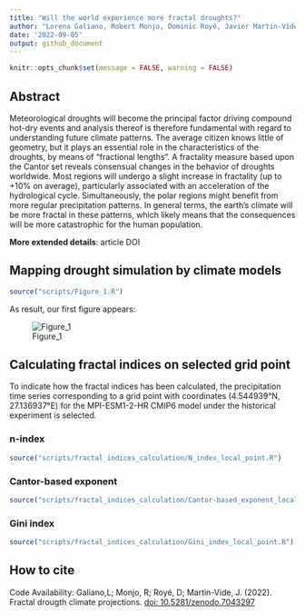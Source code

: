 ```yaml
---
title: "Will the world experience more fractal droughts?"
author: "Lorena Galiano, Robert Monjo, Dominic Royé, Javier Martin-Vide"
date: '2022-09-05'
output: github_document
---
```


```r
knitr::opts_chunk$set(message = FALSE, warning = FALSE)
```

## Abstract

Meteorological droughts will become the principal factor driving compound hot-dry events and analysis thereof is therefore fundamental with regard to understanding future climate patterns. The average citizen knows little of geometry, but it plays an essential role in the characteristics of the droughts, by means of "fractional lengths". A fractality measure based upon the Cantor set reveals consensual changes in the behavior of droughts worldwide. Most regions will undergo a slight increase in fractality (up to +10% on average), particularly associated with an acceleration of the hydrological cycle. Simultaneously, the polar regions might benefit from more regular precipitation patterns. In general terms, the earth’s climate will be more fractal in these patterns, which likely means that the consequences will be more catastrophic for the human population.

**More extended details**: article DOI


## Mapping drought simulation by climate models

```r
source("scripts/Figure_1.R")
```

As result, our first figure appears:

![Figure_1](https://user-images.githubusercontent.com/110187434/190433141-bf478a10-cc15-4ca7-8047-fcde23479f81.PNG)


## Calculating fractal indices on selected grid point

To indicate how the fractal indices has been calculated, the precipitation time series corresponding to a grid point with coordinates (4.544939°N, 27.136937°E) for the MPI-ESM1-2-HR CMIP6 model under the historical experiment is selected.

### n-index

```r
source("scripts/fractal_indices_calculation/N_index_local_point.R")
```

### Cantor-based exponent

```r
source("scripts/fractal_indices_calculation/Cantor-based_exponent_local_point.R")
```

### Gini index

```r
source("scripts/fractal_indices_calculation/Gini_index_local_point.R")
```


## How to cite

Code Availability: Galiano,L; Monjo, R; Royé, D; Martin-Vide, J. (2022). Fractal drougth climate projections. [doi: 10.5281/zenodo.7043297](https://doi.org/10.5281/zenodo.7043297)

